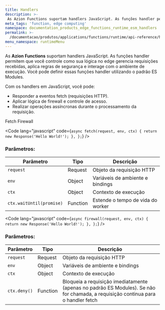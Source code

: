 ```yaml
---
title: Handlers
description: >-
 As Azion Functions suportam handlers JavaScript. As funções handler permitem que você controle como sua lógica no edge gerencia requisições recebidas, aplica regras de segurança e interage com o ambiente de execução. Você pode definir essas funções handler utilizando o padrão ES Modules.
meta_tags: 'function, edge computing'
namespace: documentation_products_edge_functions_runtime_esm_handlers
permalink: >-
  /documentacao/produtos/applications/functions/runtime/api-reference/handlers/
menu_namespace: runtimeMenu
---
```


As **Azion Functions** suportam handlers JavaScript. As funções handler permitem que você controle como sua lógica no edge gerencia requisições recebidas, aplica regras de segurança e interage com o ambiente de execução. Você pode definir essas funções handler utilizando o padrão ES Modules.

Com os handlers em JavaScript, você pode:

- Responder a eventos fetch (requisições HTTP).
- Aplicar lógica de firewall e controle de acesso.
- Realizar operações assíncronas durante o processamento da requisição.


<Tabs client:visible>
    <Fragment slot="tab.fetch">Fetch</Fragment>
    <Fragment slot="tab.firewall">Firewall</Fragment>

<Fragment slot="panel.fetch">

<Code lang="javascript" code={`
  async fetch(request, env, ctx) {
    return new Response('Hello World!');
  },
};
`} />

### Parâmetros:

| Parâmetro | Tipo | Descrição |
|-----------|------|-----------|
| `request` | Request | Objeto da requisição HTTP |
| `env` | Object | Variáveis de ambiente e bindings |
| `ctx` | Object | Contexto de execução |
| `ctx.waitUntil(promise)` | Function | Estende o tempo de vida do worker |

</Fragment>

<Fragment slot="panel.firewall">

<Code lang="javascript" code={`
  async firewall(request, env, ctx) {
    return new Response('Hello World!');
  },
};
`} />

### Parâmetros:

| Parâmetro | Tipo | Descrição |
|-----------|------|-----------|
| `request` | Request | Objeto da requisição HTTP |
| `env` | Object | Variáveis de ambiente e bindings |
| `ctx` | Object | Contexto de execução |
| `ctx.deny()` | Function | Bloqueia a requisição imediatamente (apenas no padrão ES Modules). Se não for chamada, a requisição continua para o handler fetch |


</Fragment>

</Tabs>
